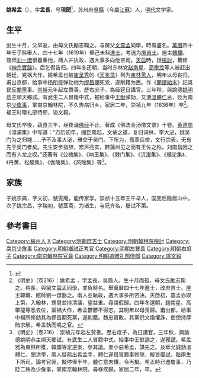 '''姚希孟'''（{{bd|1579年||1636年|catIdx=Y姚}}），字'''孟長'''，号'''現聞'''<ref>{{Cite book |title=中国文学大辞典·第六卷 |author1=马良春 |author2=李福田 |publisher=天津人民出版社 |year=1991 |isbn=7-201-00750-5 }}</ref>，苏州府[[吳縣|吳縣]]（今屬[[江蘇|江蘇]]）人，[[明代|明代]]文学家。

== 生平 ==
出生十月，父早逝，由母文氏勵志鞠之。与舅父[[文震孟|文震孟]]同學，時有盛名。[[萬曆|萬曆]]四十年壬子科舉人，四十七年（1619年）舉己未科[[進士|進士]]，考选为[[庶吉士|庶吉士]]。座主[[韓爌|韓爌]]、馆师[[刘一燝|刘一燝]]很器重他，两人并执政，遇大事多向他咨询。[[天启_(明朝)|天启]]時，授[[檢討|檢討]]，纂修《[[神宗實錄|神宗實錄]]》。后乞假告归。四年冬还朝，当时东林党[[赵南星|赵南星]]、[[高攀龙|高攀龙]]等人被赶出朝廷，党祸大作，姚希孟也被[[崔呈秀|崔呈秀]]的《[[天鉴录|天鉴录]]》列为[[東林黨人|東林黨人]]，明年以母丧归，甫出京都，给事中[[杨所修|杨所修]]弹劾他为[[缪昌期|缪昌期]]死党，遂削籍为民。作《[[開讀始末|開讀始末]]》記吳民反[[閹黨|閹黨]]事。[[崇禎|崇禎]]元年起左贊善。歷右庶子，為经筵日講官。三年秋，與諭德[[姚明恭|姚明恭]]主順天鄉試。有武生二人冒籍中式，被給事中[[王猷|王猷]]弹劾，又遭[[溫體仁|溫體仁]]忌，贬为南京[[少詹事|少詹事]]，掌南京翰林院，不久告病归乡，家居二年，崇禎九年（1636年）卒<ref>《明史》（卷216）：姚希孟 ，字孟長，吳縣人。生十月而孤，母文氏勵志鞠之。稍長，與舅文震孟同學，並負時名。舉萬曆四十七年進士，改庶吉士。座主韓爌、館師劉一燝器之。兩人並執政，遇大事多所咨決。天啟初，震孟亦取上第，入翰林，甥舅並持清議，望益重。尋請假歸。四年冬還朝，趙南星、高攀龍等悉去位，黨禍大作，希孟鬱鬱不得志。其明年以母喪歸。甫出都，給事中楊所修劾其為繆昌期死黨，遂削籍。魏忠賢敗，其黨倪文煥懼誅，使使持厚賄求解，希孟執而鳴之官。</ref>。福王时赠礼部侍郎，谥文毅。

母文氏卒後，蔬食三年，昼夜诵[[佛经|佛经]]不止。著成《佛法金汤徵文录》十卷。[[黄道周|黄道周]]《漳浦集》中写道：“万历初年，阁臣鸷起，文章之道，复归词林，李大泌，姚吴门为之归墟……予不及事大泌，雅交于吴门。下所为，霞蒸岳举，文行宗表，无有先于吴门者矣。先生安步指辞，宏声亮实，韩蒲州见之而有王佐之称，刘南昌因之而有人龙之叹。”还著有《公槐集》、《响玉集》、《棘门集》、《沆瀣集》、《循沦集》、《丹黄、松瘿集》、《伽陵集》、《风唫集》等<ref>《明史》（卷216）：崇禎元年起左贊善。歷右庶子，為日講官。三年秋，與諭德姚明恭主順天鄉試。有武生二人冒籍中式，給事中王猷論之，遂獲譴。希孟雅為東林所推，韓爌等定逆案，參其議。羣小惡希孟，謀先之。及華允誠劾溫體仁、閔洪學，兩人疑疏出希孟手，體仁遂借冒籍事修隙，擬旨覆試，黜兩生下所司，論考官罪，擬停俸半年。體仁意未慊，令再擬。希孟時已遷詹事，乃貶二秩為少詹事，掌南京翰林院。尋移疾歸，家居二年，卒。</ref>。

== 家族 ==
子姚宗典，字文初，號雯庵，能传家学。崇祯十五年壬午举人，国变后隐居山中。次子姚宗昌，字瑞初，號茎斋，为诸生，与兄齐名，屡试不第。

==參考書目==
{{reflist}}

{{萬曆四十七年己未科殿試金榜}}

{{Authority control}}

{{DEFAULTSORT:Yao姚}}
[[Category:蘇州人|Category:蘇州人]]
[[Category:姚姓|X]]
[[Category:明朝庶吉士|Category:明朝庶吉士]]
[[Category:明朝翰林院檢討|Category:明朝翰林院檢討]]
[[Category:南京少詹事|Category:南京少詹事]]
[[Category:明朝鄉試正考官|Category:明朝鄉試正考官]]
[[Category:明朝左贊善|Category:明朝左贊善]]
[[Category:明朝右庶子|Category:明朝右庶子]]
[[Category:南京翰林院官員|Category:南京翰林院官員]]
[[Category:明朝追赠礼部侍郎|Category:明朝追赠礼部侍郎]]
[[Category:諡文毅|Category:諡文毅]]